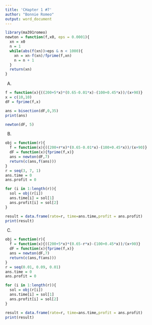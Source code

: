---
title: 'CHapter 1 #7'
author: "Bonnie Romeo"
output: word_document
---

```{r setup, include=FALSE}
library(ma391romeo)
newton = function(f,x0, eps = 0.0001){
  xn = x0
  n = 1
  while(abs(f(xn))>eps & n < 1000){
    xn = xn-f(xn)/fprime(f,xn) 
    n = n + 1
  }
  return(xn)
}
```

A)

```{r}
f = function(x){((200+5*x)*(0.65-0.01*x)-(100+0.45*x))/(x+90)}
x = c(10,10)
dF = fprime(f,x)

ans = bisection(dF,0,35)
print(ans)

newton(dF, 5)

```

B)

```{r}
obj = function(r){
  f = function(x){((200+r*x)*(0.65-0.01*x)-(100+0.45*x))/(x+90)}
  dF = function(x){fprime(f,x)}
  ans = newton(dF,7)
  return(c(ans,f(ans)))
}
r = seq(3, 7, 1)
ans.time = 0
ans.profit = 0

for (i in 1:length(r)){
  sol = obj(r[i])
  ans.time[i] = sol[1]
  ans.profit[i] = sol[2]
}

result = data.frame(rate=r, time=ans.time,profit = ans.profit)
print(result)
```
C)

```{r}
obj = function(r){
  f = function(x){((200+5*x)*(0.65-r*x)-(100+0.45*x))/(x+90)}
  dF = function(x){fprime(f,x)}
  ans = newton(dF,7)
  return(c(ans,f(ans)))
}
r = seq(0.01, 0.09, 0.01)
ans.time = 0
ans.profit = 0

for (i in 1:length(r)){
  sol = obj(r[i])
  ans.time[i] = sol[1]
  ans.profit[i] = sol[2]
}

result = data.frame(rate=r, time=ans.time,profit = ans.profit)
print(result)
```

